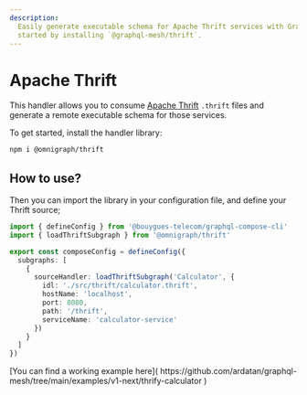 ```yaml
---
description:
  Easily generate executable schema for Apache Thrift services with GraphQL Mesh Thrift handler.Get
  started by installing `@graphql-mesh/thrift`.
---
```



# Apache Thrift

This handler allows you to consume [Apache Thrift](https://thrift.apache.org) `.thrift` files and
generate a remote executable schema for those services.

To get started, install the handler library:

```sh npm2yarn
npm i @omnigraph/thrift
```

## How to use?

Then you can import the library in your configuration file, and define your Thrift source;

```ts filename="mesh.config.ts" {2,7-13}
import { defineConfig } from '@bouygues-telecom/graphql-compose-cli'
import { loadThriftSubgraph } from '@omnigraph/thrift'

export const composeConfig = defineConfig({
  subgraphs: [
    {
      sourceHandler: loadThriftSubgraph('Calculator', {
        idl: './src/thrift/calculator.thrift',
        hostName: 'localhost',
        port: 8080,
        path: '/thrift',
        serviceName: 'calculator-service'
      })
    }
  ]
})
```

<Callout>
  [You can find a working example here](
  https://github.com/ardatan/graphql-mesh/tree/main/examples/v1-next/thrify-calculator )
</Callout>
